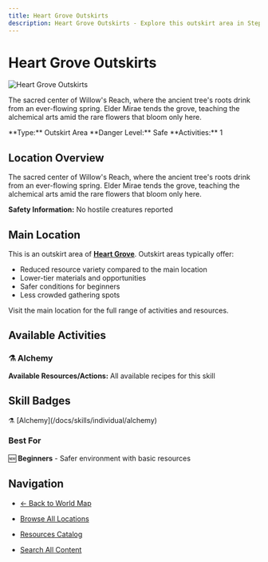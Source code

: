 ```yaml
---
title: Heart Grove Outskirts
description: Heart Grove Outskirts - Explore this outskirt area in Stepcraft
---
```


# Heart Grove Outskirts

<div className="flex items-start gap-6 mb-8">
  <div className="flex-shrink-0">
    <img src="/assets/locations/heart_grove.png" alt="Heart Grove Outskirts" className="w-32 h-32 border rounded-lg object-cover" />
  </div>
  <div className="flex-1">
    <div className="space-y-3">
      <p className="text-lg text-muted-foreground">The sacred center of Willow's Reach, where the ancient tree's roots drink from an ever-flowing spring. Elder Mirae tends the grove, teaching the alchemical arts amid the rare flowers that bloom only here.</p>
      <div className="flex flex-wrap gap-4 text-sm">
        <span className="px-3 py-1 bg-blue-100 dark:bg-blue-900 rounded-md">
          **Type:** Outskirt Area
        </span>
        <span className="px-3 py-1 bg-green-100 dark:bg-green-900 rounded-md">
          **Danger Level:** Safe
        </span>
        <span className="px-3 py-1 bg-purple-100 dark:bg-purple-900 rounded-md">
          **Activities:** 1
        </span>
      </div>
    </div>
  </div>
</div>

## Location Overview

The sacred center of Willow's Reach, where the ancient tree's roots drink from an ever-flowing spring. Elder Mirae tends the grove, teaching the alchemical arts amid the rare flowers that bloom only here.

**Safety Information:** No hostile creatures reported


## Main Location

This is an outskirt area of **[Heart Grove](/docs/map/individual/heart_grove)**. Outskirt areas typically offer:
- Reduced resource variety compared to the main location
- Lower-tier materials and opportunities
- Safer conditions for beginners
- Less crowded gathering spots

Visit the main location for the full range of activities and resources.


## Available Activities


### ⚗️ Alchemy

**Available Resources/Actions:** All available recipes for this skill




## Skill Badges

<div className="flex flex-wrap gap-2 my-4">
  <span className="inline-flex items-center gap-1 px-3 py-1 bg-indigo-100 dark:bg-indigo-900 rounded-full text-sm">
    ⚗️ [Alchemy](/docs/skills/individual/alchemy)
  </span>
</div>


### Best For
🆕 **Beginners** - Safer environment with basic resources

## Navigation

- [← Back to World Map](/docs/map)
- [Browse All Locations](/docs/map/individual)
- [Resources Catalog](/docs/resources)

- [Search All Content](/search)
